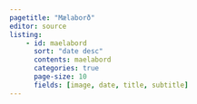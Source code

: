 ```yaml
---
pagetitle: "Mælaborð"
editor: source
listing:
    - id: maelabord
      sort: "date desc"
      contents: maelabord
      categories: true
      page-size: 10
      fields: [image, date, title, subtitle]
---
```


<br>


::: {#maelabord}

:::




